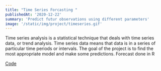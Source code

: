 ```yaml
---
title: "Time Series Forcasting "
publishedAt: '2020-12-22'
summary: 'Predict futur observations using different parameters'
image: '/static/img/project/timeseries.gif'
---
```

Time series analysis is a statistical technique that deals with time series data, or trend analysis. Time series data means that data is in a series of particular time periods or intervals. The goal of the project is to find the most appropriate model and make some predictions. Forecast done in R

<div class="col-12 col-md-3 offset-md-1 meta">
    <div class="tags"><span class="meta-heading"></span><a href="https://github.com/IsmaelMekene/Time-series-forecasting">Code</a><span class="meta-heading"></span><span></span></div>
</div>